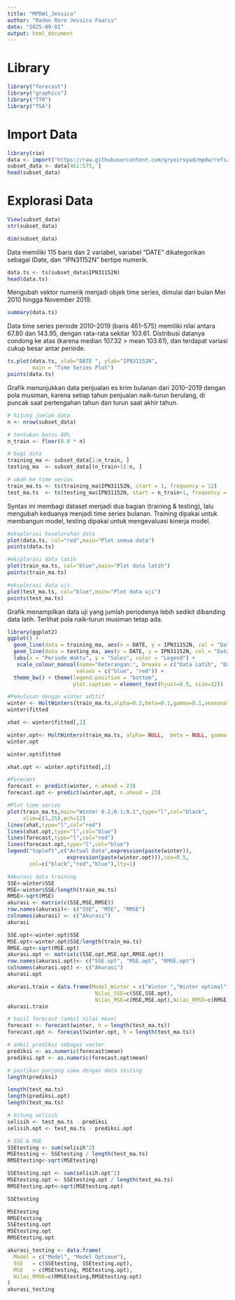 ---
title: "MPDW1_Jessica"
author: "Raden Roro Jessica Faaris"
date: "2025-09-01"
output: html_document
---

# Library
```{r}
library("forecast")
library("graphics")
library("TTR")
library("TSA")
```

# Import Data
```{r}
library(rio)
data <- import("https://raw.githubusercontent.com/gryoirsyad/mpdw/refs/heads/main/ice_cream.csv")
subset_data <- data[461:575, ]
head(subset_data)
```
# Explorasi Data
```{r}
View(subset_data)
str(subset_data)
```
```{r}
dim(subset_data)
```
Data memiliki 115 baris dan 2 variabel, variabel "DATE" dikategorikan sebagai IDate, dan "IPN31152N" bertipe numerik. 

```{r}
data.ts <- ts(subset_data$IPN31152N)
head(data.ts)
```
Mengubah vektor numerik menjadi objek time series, dimulai dari bulan Mei 2010 hingga November 2019.

```{r}
summary(data.ts)
```
Data time series periode 2010–2019 (baris 461–575) memiliki nilai antara 67.80 dan 143.95, dengan rata-rata sekitar 103.61. Distribusi datanya condong ke atas (karena median 107.32 > mean 103.61), dan terdapat variasi cukup besar antar periode.

```{r}
ts.plot(data.ts, xlab="DATE ", ylab="IPN31152N", 
        main = "Time Series Plot")
points(data.ts)
```
Grafik menunjukkan data penjualan es krim bulanan dari 2010–2019 dengan pola musiman, karena setiap tahun penjualan naik-turun berulang, di puncak saat pertengahan tahun dan turun saat akhir tahun.

```{r}
# hitung jumlah data
n <- nrow(subset_data)

# tentukan batas 80%
n_train <- floor(0.8 * n)

# bagi data
training_ma <- subset_data[1:n_train, ]
testing_ma  <- subset_data[(n_train+1):n, ]

# ubah ke time series
train_ma.ts <- ts(training_ma$IPN31152N, start = 1, frequency = 12)
test_ma.ts  <- ts(testing_ma$IPN31152N, start = n_train+1, frequency = 12)
```

Syntax ini membagi dataset menjadi dua bagian (training & testing), lalu mengubah keduanya menjadi time series bulanan. Training dipakai untuk membangun model, testing dipakai untuk mengevaluasi kinerja model.

```{r}
#eksplorasi keseluruhan data
plot(data.ts, col="red",main="Plot semua data")
points(data.ts)
```
```{r}
#eksplorasi data latih
plot(train_ma.ts, col="blue",main="Plot data latih")
points(train_ma.ts)
```
```{r}
#eksplorasi data uji
plot(test_ma.ts, col="blue",main="Plot data uji")
points(test_ma.ts)
```
Grafik menampilkan data uji yang jumlah periodenya lebih sedikit dibanding data latih.
Terlihat pola naik-turun musiman tetap ada.

```{r}
library(ggplot2)
ggplot() + 
  geom_line(data = training_ma, aes(x = DATE, y = IPN31152N, col = "Data Latih")) +
  geom_line(data = testing_ma, aes(x = DATE, y = IPN31152N, col = "Data Uji")) +
  labs(x = "Periode Waktu", y = "Sales", color = "Legend") +
   scale_colour_manual(name="Keterangan:", breaks = c("Data Latih", "Data Uji"),
                      values = c("blue", "red")) + 
  theme_bw() + theme(legend.position = "bottom",
                     plot.caption = element_text(hjust=0.5, size=12))
```

```{r}
#Pemulusan dengan winter aditif 
winter <- HoltWinters(train_ma.ts,alpha=0.2,beta=0.1,gamma=0.1,seasonal = "additive")
winter$fitted
```

```{r}
xhat <- winter$fitted[,2]

winter.opt<- HoltWinters(train_ma.ts, alpha= NULL,  beta = NULL, gamma = NULL, seasonal = "additive")
winter.opt
```
```{r}
winter.opt$fitted

```

```{r}
xhat.opt <- winter.opt$fitted[,2]
```

```{r}
#Forecast
forecast <- predict(winter, n.ahead = 23)
forecast.opt <- predict(winter.opt, n.ahead = 23)
```

```{r}
#Plot time series
plot(train_ma.ts,main="Winter 0.2;0.1;0.1",type="l",col="black",
     xlim=c(1,25),pch=12)
lines(xhat,type="l",col="red")
lines(xhat.opt,type="l",col="blue")
lines(forecast,type="l",col="red")
lines(forecast.opt,type="l",col="blue")
legend("topleft",c("Actual Data",expression(paste(winter)),
                   expression(paste(winter.opt))),cex=0.5,
       col=c("black","red","blue"),lty=1)
```
```{r}
#Akurasi data training
SSE<-winter$SSE
MSE<-winter$SSE/length(train_ma.ts)
RMSE<-sqrt(MSE)
akurasi <- matrix(c(SSE,MSE,RMSE))
row.names(akurasi)<- c("SSE", "MSE", "RMSE")
colnames(akurasi) <- c("Akurasi")
akurasi
```
```{r}
SSE.opt<-winter.opt$SSE
MSE.opt<-winter.opt$SSE/length(train_ma.ts)
RMSE.opt<-sqrt(MSE.opt)
akurasi.opt <- matrix(c(SSE.opt,MSE.opt,RMSE.opt))
row.names(akurasi.opt)<- c("SSE.opt", "MSE.opt", "RMSE.opt")
colnames(akurasi.opt) <- c("Akurasi")
akurasi.opt
```
```{r}
akurasi.train = data.frame(Model_Winter = c("Winter ","Winter optimal"),
                            Nilai_SSE=c(SSE,SSE.opt),
                            Nilai_MSE=c(MSE,MSE.opt),Nilai_RMSE=c(RMSE,RMSE.opt))
akurasi.train
```
```{r}
# hasil forecast (ambil nilai mean)
forecast <- forecast(winter, h = length(test_ma.ts))
forecast.opt <- forecast(winter.opt, h = length(test_ma.ts))

# ambil prediksi sebagai vector
prediksi <- as.numeric(forecast$mean)
prediksi.opt <- as.numeric(forecast.opt$mean)

# pastikan panjang sama dengan data testing
length(prediksi)
```
```{r}
length(test_ma.ts)
length(prediksi.opt)
length(test_ma.ts)
```

```{r}
# hitung selisih
selisih <- test_ma.ts - prediksi
selisih.opt <- test_ma.ts - prediksi.opt

# SSE & MSE
SSEtesting <- sum(selisih^2)
MSEtesting <- SSEtesting / length(test_ma.ts)
RMSEtesting<-sqrt(MSEtesting)

SSEtesting.opt <- sum(selisih.opt^2)
MSEtesting.opt <- SSEtesting.opt / length(test_ma.ts)
RMSEtesting.opt<-sqrt(MSEtesting.opt)

SSEtesting
```
```{r}
MSEtesting
RMSEtesting
SSEtesting.opt
MSEtesting.opt
RMSEtesting.opt
```
```{r}
akurasi_testing <- data.frame(
  Model = c("Model", "Model Optimum"),
  SSE   = c(SSEtesting, SSEtesting.opt),
  MSE   = c(MSEtesting, MSEtesting.opt),
  Nilai_RMSE=c(RMSEtesting,RMSEtesting.opt)
)
akurasi_testing
```

